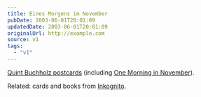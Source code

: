 ```yaml
---
title: Eines Morgens im November
pubDate: 2003-06-01T20:01:09
updatedDate: 2003-06-01T20:01:09
originalUrl: http://example.com
source: v1
tags:
  - "v1"
---
```


[Quint Buchholz postcards][1] (including [One Morning in November][2]).

Related: cards and books from [Inkognito][3].

[1]: http://www.cs.berkeley.edu/~efros/images/postcards/
[2]: http://www.cs.berkeley.edu/~efros/images/postcards/One_Morning_in_November "Quint Buchholz' One Morning in November (no file extension so it may go wiggy in Mozilla)"
[3]: http://www.inkognito.de/ "Willkommen bei inkognito"

